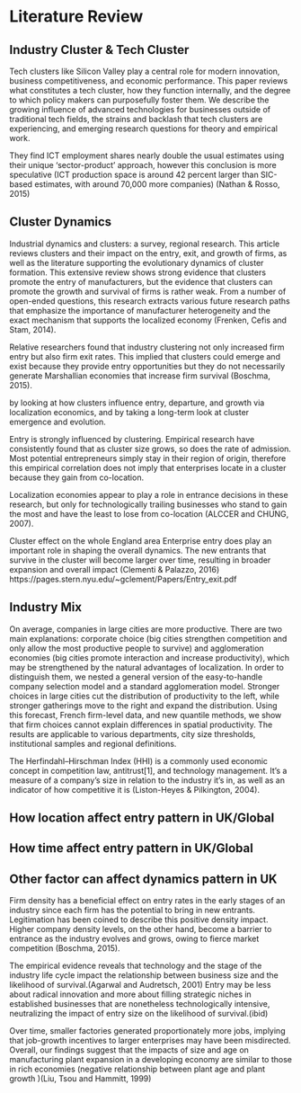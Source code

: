 # Literature Review {#crossref}

## Industry Cluster & Tech Cluster

Tech clusters like Silicon Valley play a central role for modern innovation, business competitiveness, and economic performance. This paper reviews what constitutes a tech cluster, how they function internally, and the degree to which policy makers can purposefully foster them. We describe the growing influence of advanced technologies for businesses outside of traditional tech fields, the strains and backlash that tech clusters are experiencing, and emerging research questions for theory and empirical work.

They find ICT employment shares nearly double the usual estimates using their unique ‘sector-product' approach, however this conclusion is more speculative (ICT production space is around 42 percent larger than SIC-based estimates, with around 70,000 more companies)
(Nathan & Rosso, 2015)

## Cluster Dynamics

Industrial dynamics and clusters: a survey, regional research. This article reviews clusters and their impact on the entry, exit, and growth of firms, as well as the literature supporting the evolutionary dynamics of cluster formation. This extensive review shows strong evidence that clusters promote the entry of manufacturers, but the evidence that clusters can promote the growth and survival of firms is rather weak. From a number of open-ended questions, this research extracts various future research paths that emphasize the importance of manufacturer heterogeneity and the exact mechanism that supports the localized economy (Frenken, Cefis and Stam, 2014).

Relative researchers found that industry clustering not only increased firm entry but also firm exit rates. This implied that clusters could emerge and exist because they provide entry opportunities but they do not necessarily generate Marshallian economies that increase firm survival (Boschma, 2015). 

by looking at how clusters influence entry, departure, and growth via localization economics, and by taking a long-term look at cluster emergence and evolution.

Entry is strongly influenced by clustering. Empirical research have consistently found that as cluster size grows, so does the rate of admission. Most potential entrepreneurs simply stay in their region of origin, therefore this empirical correlation does not imply that enterprises locate in a cluster because they gain from co-location.

Localization economies appear to play a role in entrance decisions in these research, but only for technologically trailing businesses who stand to gain the most and have the least to lose from co-location (ALCCER and CHUNG, 2007).

Cluster effect on the whole England area
Enterprise entry does play an important role in shaping the overall dynamics. The new entrants that survive in the cluster will become larger over time, resulting in broader expansion and overall impact (Clementi & Palazzo, 2016)
https://pages.stern.nyu.edu/~gclement/Papers/Entry_exit.pdf

## Industry Mix

On average, companies in large cities are more productive. There are two main explanations: corporate choice (big cities strengthen competition and only allow the most productive people to survive) and agglomeration economies (big cities promote interaction and increase productivity), which may be strengthened by the natural advantages of localization. In order to distinguish them, we nested a general version of the easy-to-handle company selection model and a standard agglomeration model. Stronger choices in large cities cut the distribution of productivity to the left, while stronger gatherings move to the right and expand the distribution. Using this forecast, French firm-level data, and new quantile methods, we show that firm choices cannot explain differences in spatial productivity. The results are applicable to various departments, city size thresholds, institutional samples and regional definitions.

The Herfindahl–Hirschman Index (HHI) is a commonly used economic concept in competition law, antitrust[1], and technology management. It's a measure of a company's size in relation to the industry it's in, as well as an indicator of how competitive it is ​(Liston-Heyes & Pilkington, 2004).

## How location affect entry pattern in UK/Global

## How time affect entry pattern in UK/Global

## Other factor can affect dynamics pattern in UK

Firm density has a beneficial effect on entry rates in the early stages of an industry since each firm has the potential to bring in new entrants. Legitimation has been coined to describe this positive density impact. Higher company density levels, on the other hand, become a barrier to entrance as the industry evolves and grows, owing to fierce market competition (Boschma, 2015).


The empirical evidence reveals that technology and the stage of the industry life cycle impact the relationship between business size and the likelihood of survival.(Agarwal and Audretsch, 2001)
Entry may be less about radical innovation and more about filling strategic niches in established businesses that are nonetheless technologically intensive, neutralizing the impact of entry size on the likelihood of survival.(ibid)

Over time, smaller factories generated proportionately more jobs, implying that job-growth incentives to larger enterprises may have been misdirected. Overall, our findings suggest that the impacts of size and age on manufacturing plant expansion in a developing economy are similar to those in rich economies (negative relationship between plant age and plant growth )(Liu, Tsou and Hammitt, 1999)
